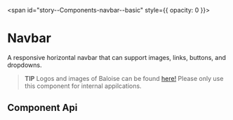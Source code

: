 
<span id="story--Components-navbar--basic" style={{ opacity: 0 }}></span>

# Navbar

A responsive horizontal navbar that can support images, links, buttons, and dropdowns.

> **TIP**
> Logos and images of Baloise can be found [here!](https://www.baloise.com/de/home/ueber-uns/wer-wir-sind/bilder-logos.html)
> Please only use this component for internal appilcations.

<Canvas>
  <Story id="Components-navbar--basic" />
</Canvas>

## Component Api

<Description markdown={readme} />
<Description markdown={navbarBrand} />
<Description markdown={navbarMenu} />
<Description markdown={navbarMenuStart} />
<Description markdown={navbarMenuEnd} />

<br />


<Description markdown={testing} />


<Description markdown={github} />
